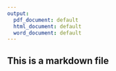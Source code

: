 ---
output:
  pdf_document: default
  html_document: default
  word_document: default
---
## This is a markdown file

